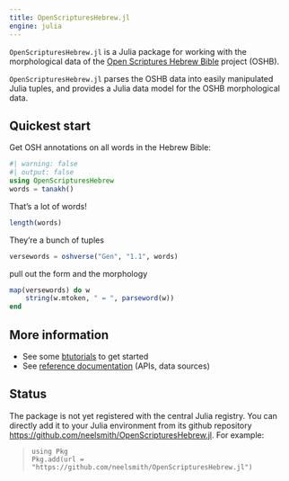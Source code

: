 ```yaml
---
title: OpenScripturesHebrew.jl
engine: julia
---
```



`OpenScripturesHebrew.jl` is a Julia package for working with the morphological data of the [Open Scriptures Hebrew Bible](https://hb.openscriptures.org) project (OSHB). 

`OpenScripturesHebrew.jl` parses the OSHB data into easily manipulated Julia tuples, and provides a Julia data model for the OSHB morphological data.


## Quickest start

Get OSH annotations on all words in the Hebrew Bible:
```julia
#| warning: false
#| output: false
using OpenScripturesHebrew
words = tanakh()
```

That's a lot of words!

```julia
length(words)
```

They're a bunch of tuples
```julia
versewords = oshverse("Gen", "1.1", words)
```

pull out the form and the morphology


```julia
map(versewords) do w
    string(w.mtoken, " = ", parseword(w))
end
```

## More information

- See some [btutorials](./tutorials/) to get started
- See [reference documentation](./reference/) (APIs, data sources)


## Status

The package is not yet registered with the central Julia registry. You can directly add it to your Julia environment from its github repository [https://github.com/neelsmith/OpenScripturesHebrew.jl](https://github.com/neelsmith/OpenScripturesHebrew.jl). For example:

>
>```
>using Pkg
>Pkg.add(url = "https://github.com/neelsmith/OpenScripturesHebrew.jl")
>```
